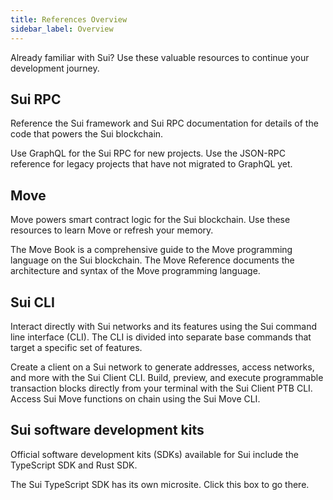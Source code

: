 ---
title: References Overview
sidebar_label: Overview
---

Already familiar with Sui? Use these valuable resources to continue your development journey.

## Sui RPC

Reference the Sui framework and Sui RPC documentation for details of the code that powers the Sui blockchain. 

<Cards>

<Card title="GraphQL for Sui RPC" href="references/sui-graphql"/>
<Card title="JSON-RPC" href="references/sui-api">
Use GraphQL for the Sui RPC for new projects. Use the JSON-RPC reference for legacy projects that have not migrated to GraphQL yet.
</Card>
</Cards>

## Move

Move powers smart contract logic for the Sui blockchain. Use these resources to learn Move or refresh your memory.

<Cards>
<Card title="Sui framework" href="references/framework"/>
<Card title="The Move Book" href="https://move-book.com/">
The Move Book is a comprehensive guide to the Move programming language on the Sui blockchain.
</Card>
<Card title="The Move Reference" href="https://move-book.com/reference/">
The Move Reference documents the architecture and syntax of the Move programming language.
</Card>
</Cards>

## Sui CLI

Interact directly with Sui networks and its features using the Sui command line interface (CLI). The CLI is divided into separate base commands that target a specific set of features.

<Cards>
<Card title="Sui Client CLI" href="references/cli/client">
Create a client on a Sui network to generate addresses, access networks, and more with the Sui Client CLI.
</Card>
<Card title="Sui Client PTB CLI" href="references/cli/ptb">
Build, preview, and execute programmable transaction blocks directly from your terminal with the Sui Client PTB CLI.
</Card>
<Card title="Sui Move CLI" href="references/cli/move">
Access Sui Move functions on chain using the Sui Move CLI.
</Card>
</Cards>

## Sui software development kits

Official software development kits (SDKs) available for Sui include the TypeScript SDK and Rust SDK.

<Cards>
<Card title="Sui TypeScript SDK" href="https://sdk.mystenlabs.com/typescript">
The Sui TypeScript SDK has its own microsite. Click this box to go there.
</Card>
<Card title="Sui Rust SDK" href="references/rust-sdk"/>
</Cards>
